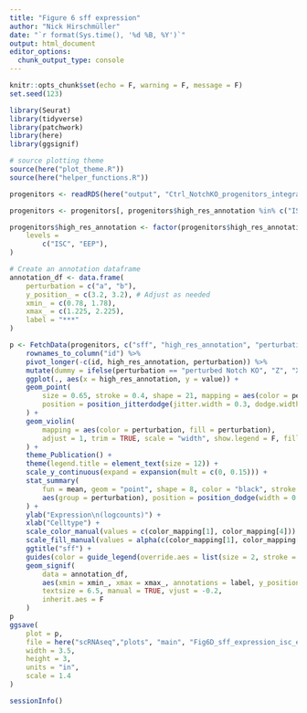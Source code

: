 ```yaml
---
title: "Figure 6 sff expression"
author: "Nick Hirschmüller"
date: "`r format(Sys.time(), '%d %B, %Y')`"
output: html_document
editor_options: 
  chunk_output_type: console
---
```


```r
knitr::opts_chunk$set(echo = F, warning = F, message = F)
set.seed(123)
```


```r
library(Seurat)
library(tidyverse)
library(patchwork)
library(here)
library(ggsignif)

# source plotting theme
source(here("plot_theme.R"))
source(here("helper_functions.R"))
```


```r
progenitors <- readRDS(here("output", "Ctrl_NotchKO_progenitors_integrated_meld.rds"))

progenitors <- progenitors[, progenitors$high_res_annotation %in% c("ISC", "EEP")]

progenitors$high_res_annotation <- factor(progenitors$high_res_annotation,
    levels =
        c("ISC", "EEP"),
)

# Create an annotation dataframe
annotation_df <- data.frame(
    perturbation = c("a", "b"),
    y_position_ = c(3.2, 3.2), # Adjust as needed
    xmin_ = c(0.78, 1.78),
    xmax_ = c(1.225, 2.225),
    label = "***"
)

p <- FetchData(progenitors, c("sff", "high_res_annotation", "perturbation")) %>%
    rownames_to_column("id") %>%
    pivot_longer(-c(id, high_res_annotation, perturbation)) %>%
    mutate(dummy = ifelse(perturbation == "perturbed Notch KO", "Z", "X")) %>%
    ggplot(., aes(x = high_res_annotation, y = value)) +
    geom_point(
        size = 0.65, stroke = 0.4, shape = 21, mapping = aes(color = perturbation, fill = perturbation),
        position = position_jitterdodge(jitter.width = 0.3, dodge.width = 0.87)
    ) +
    geom_violin(
        mapping = aes(color = perturbation, fill = perturbation),
        adjust = 1, trim = TRUE, scale = "width", show.legend = F, fill = NA,
    ) +
    theme_Publication() +
    theme(legend.title = element_text(size = 12)) +
    scale_y_continuous(expand = expansion(mult = c(0, 0.15))) +
    stat_summary(
        fun = mean, geom = "point", shape = 8, color = "black", stroke = 0.85, show.legend = F,
        aes(group = perturbation), position = position_dodge(width = 0.9)
    ) +
    ylab("Expression\n(logcounts)") +
    xlab("Celltype") +
    scale_color_manual(values = c(color_mapping[1], color_mapping[4])) +
    scale_fill_manual(values = alpha(c(color_mapping[1], color_mapping[4]), 0.3)) +
    ggtitle("sff") +
    guides(color = guide_legend(override.aes = list(size = 2, stroke = 0, shape = 16))) + # Custom legend
    geom_signif(
        data = annotation_df,
        aes(xmin = xmin_, xmax = xmax_, annotations = label, y_position = y_position_, group = perturbation),
        textsize = 6.5, manual = TRUE, vjust = -0.2,
        inherit.aes = F
    )
p
ggsave(
    plot = p,
    file = here("scRNAseq","plots", "main", "Fig6D_sff_expression_isc_eep.pdf"),
    width = 3.5,
    height = 3,
    units = "in",
    scale = 1.4
)
```

```r
sessionInfo()
```

